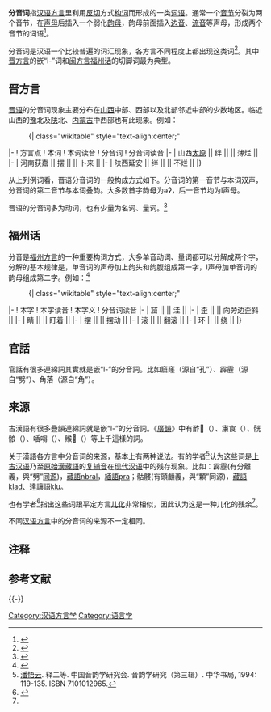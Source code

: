 '''分音词'''指[[汉语|汉语]][[汉语方言|方言]]里利用[[反切|反切]]方式[[造词法|构词]]而形成的一类[[词|词语]]。通常一个[[音节|音节]]分裂为两个音节，在[[声母|声母]]后插入一个弱化[[韵母|韵母]]，韵母前面插入[[边音|边音]]、[[流音|流音]]等声母，形成两个音节的词语<ref name=YYXMC>{{Cite book | author = 语言学名词审定委员会 | title = 语言学名词 | location = 北京 | publisher = 商务印书馆 | year = 2011 | ISBN = 9787100068710 }}</ref>{{rp|122}}。

分音词是汉语一个比较普遍的词汇现象，各方言不同程度上都出现这类词<ref name=SCYXX>{{Cite book | author = 包智明、侍建国、许德宝 | title = 生成音系学理论及其应用（第二版） | location = 北京 | publisher = 中国社会科学出版社 | year = 1997 | ISBN = 750042079X }}</ref>{{rp|119}}。其中[[晋方言|晋方言]]的嵌“l-”词和[[闽方言|闽方言]][[福州话|福州话]]的切脚词最为典型。

== 晋方言 ==
[[晋语|晋语]]的分音词现象主要分布在[[山西|山西]]中部、西部以及北部邻近中部的少数地区。临近山西的[[河南|豫]]北及[[陕西|陕]]北、[[内蒙古|内蒙古]]中西部也有此现象。例如：{{NoteTag|为求简明，统一不标[[声调|声调]]和[[变调|变调]]。}}
: {| class="wikitable" style="text-align:center;"
|-
! 方言点
! 本词
! 本词读音
! 分音词
! 分音词读音
|-
| 山西[[太原话|太原]] || 绊 || {{IPA|pæ̃}} || 薄烂 || {{IPA|pǝʔ læ̃}}
|-
| 河南获嘉 || 摆 || {{IPA|pai}} || 卜来 || {{IPA|pǝʔ lai}}
|-
| 陕西延安 || 绊 || {{IPA|pæ}} || 不烂 || {{IPA|pǝʔ læ}}
|}

从上列例词看，晋语分音词的一般构成方式如下。分音词的第一音节与本词双声，分音词的第二音节与本词叠韵。大多数首字韵母为ǝʔ，后一音节均为l声母。

晋语的分音词多为动词，也有少量为名词、量词。<ref name=JY>{{Cite book | author = 侯精一 | title = 现代晋语的研究 | location = 北京 | publisher = 商务印书馆 | date = 1999 | ISBN = 7100025621 }}</ref>{{rp|23、24}}

== 福州话 ==
分音是[[福州话|福州方言]]的一种重要构词方式，大多单音动词、量词都可以分解成两个字，分解的基本规律是，单音词的声母加上韵头和韵腹组成第一字，l声母加单音词的韵母组成第二字。例如：<ref name=FZ>{{cite book | editor1 = 李荣 主编 |editor2 = 冯爱珍 编纂 | title = 福州方言词典 | location = 南京 | publisher = 江苏教育出版社 | year = 1998 | ISBN = 7534334217 }}</ref>{{rp|27}}
: {| class="wikitable" style="text-align:center;"
|-
! 本字
! 本字读音
! 本字义
! 分音词读音
|-
| 窟 || {{IPA|kʰɔuʔ}} || 洼 || {{IPA|kʰɔ lɔuʔ}}
|-
| 歪 || {{IPA|uai}} || 向旁边歪斜 || {{IPA|ua luai}}
|-
| 睛 || {{IPA|tsiŋ}} || 盯着 || {{IPA|tsi liŋ}}
|-
| 摆 || {{IPA|pɛ}} || 摆动 || {{IPA|pɛ lɛ}}
|-
| 滚 || {{IPA|kuŋ}} || 翻滚 || {{IPA|ku luŋ}}
|-
| 环 || {{IPA|kʰuaŋ}} || 绕 || {{IPA|kʰua luaŋ}}
|}

== 官話 ==
官話有很多連綿詞其實就是嵌“l-”的分音詞。比如窟窿（源自“孔”）、霹靂（源自“劈”）、角落（源自“角”）。

== 来源 ==

古漢語有很多疊韻連綿詞就是嵌“l-”的分音詞。《[[廣韻|廣韻]]》中有䩆𩈶（{{標音|反切=側板切、奴板|南京官話=zhang<sup>3</sup>lang<sup>3</sup>}}）、㝩㝗（{{標音|反切=苦朗切、盧黨|南京官話=kang<sup>3</sup>lang<sup>3</sup>}}）、䯑䯖（{{標音|反切=苦光切、魯當|南京官話=kuang<sup>1</sup>lang<sup>2</sup>}}）、喢㗙（{{標音|反切=山洽切、女洽|南京官話=sha<sup>5</sup>la<sup>5</sup>}}）、䞀𧷡（{{標音|反切=胡遘切、盧候|南京官話=hou<sup>4</sup>lou<sup>4</sup>}}）等上千這樣的詞。

关于漢語各方言中分音词的来源，基本上有两种说法。有的学者<ref name=PWY>[[潘悟云|潘悟云]]. 释二等. 中国音韵学研究会. 音韵学研究（第三辑）. 中华书局, 1994: 119-135. ISBN 7101012965. </ref>认为这些词是[[上古汉语|上古汉语]]乃至[[原始漢藏語|原始漢藏語]]的[[复辅音|复辅音]]在[[现代汉语|现代汉语]]中的残存现象。比如：霹靂(有分離義，與“劈”[[同源詞|同源]])，[[藏語|藏語]]nbral，[[緬語|緬語]]pra；骷髏(有頭顱義，與“顆”同源)，[[藏語|藏語]]klad、[[達讓語|達讓語]]klu。

也有学者<ref name=XTQ>{{cite journal zh | year= 1981 | author= 徐通锵 | title= 山西平定方言的儿化和晋中的所谓“嵌l词” | journal= 中国语文 | issue= 6 | pages= 408-415 }}</ref>指出这些词跟平定方言[[儿化|儿化]]非常相似，因此认为这是一种儿化的残余<ref name=SCYXX />{{rp|120}}。

不同[[汉语方言|汉语方言]]中的分音词的来源不一定相同。

== 注释 ==
{{NoteFoot}}

== 参考文献 ==
{{Reflist}}

{{-}}
{{汉语方言}}

[[Category:汉语方言学|Category:汉语方言学]]
[[Category:语言学|Category:语言学]]